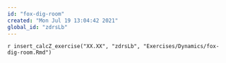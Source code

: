 ```yaml
---
id: "fox-dig-room"
created: "Mon Jul 19 13:04:42 2021"
global_id: "zdrsLb"
---
```


`r insert_calcZ_exercise("XX.XX", "zdrsLb", "Exercises/Dynamics/fox-dig-room.Rmd")`


